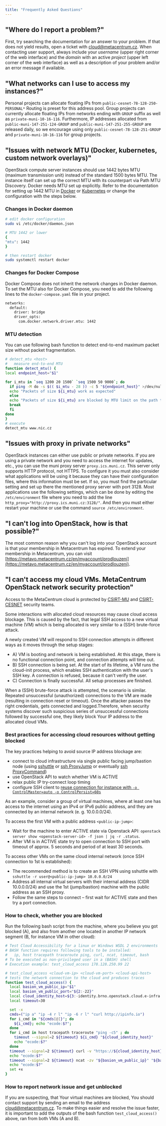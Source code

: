 ```yaml
---
title: "Frequently Asked Questions"
---
```

## "Where do I report a problem?"

First, try searching the documentation for an answer to your problem. If that does not yield results, open a
ticket with [cloud@metacentrum.cz](mailto:cloud@metacentrum.cz). When contacting user support, always
include your *username* (upper right corner of the web interface) and the *domain* with
an active *project* (upper left corner of the web interface) as well as a description of
your problem and/or an error message if available.

## "What networks can I use to access my instances?"

Personal projects can allocate floating IPs from `public-cesnet-78-128-250-PERSONAL*` Routing is preset for this address pool.
Group projects can currently allocate floating IPs from networks ending with `GROUP` suffix as well as `private-muni-10-16-116`.
Furthermore, IP addresses allocated from `public-muni-147-251-124-GROUP` and `public-muni-147-251-255-GROUP` are released daily,
so we encourage using only `public-cesnet-78-128-251-GROUP` and `private-muni-10-16-116` for group projects.

## "Issues with network MTU (Docker, kubernetes, custom network overlays)"

OpenStack compute server instances should use 1442 bytes MTU (maximum transmission unit) instead of the standard 1500 bytes MTU.
The instance itself can set up the correct MTU with its counterpart via Path MTU Discovery. Docker needs MTU set up explicitly.
Refer to the documentation for setting up 1442 MTU in [Docker](https://docs.docker.com/v17.09/engine/userguide/networking/default_network/custom-docker0/)
or [Kubernetes](https://docs.projectcalico.org/v3.5/usage/configuration/mtu) or change the configuration with the steps below.

### Changes in Docker daemon

```sh
# edit docker configuration
sudo vi /etc/docker/daemon.json

# MTU 1442 or lower
{
"mtu": 1442
}

# then restart docker
sudo systemctl restart docker
```

### Changes for Docker Compose

Docker Compose does not inherit the network changes in Docker daemon. To set the MTU also for Docker Compose,
you need to add the following lines to the `docker-compose.yaml` file in your project.

```sh
networks:
  default:
    driver: bridge
    driver_opts:
      com.docker.network.driver.mtu: 1442
```

### MTU detection

You can use following bash function to detect end-to-end maximum packet size without packet fragmentation.

```sh
# detect_mtu <host>
#   measure end-to-end MTU
function detect_mtu() {
local endpoint_host="$1"

for i_mtu in `seq 1200 20 1500` `seq 1500 50 9000`; do
  if ping -M do -s $(( $i_mtu - 28 )) -c 5 "${endpoint_host}" >/dev/null; then
  echo "Packets of size ${i_mtu} work as expected"
  else
  echo "Packets of size ${i_mtu} are blocked by MTU limit on the path to destination host ${endpoint_host}!"
  break
  fi
done
}
# execute
detect_mtu www.nic.cz
```

## "Issues with proxy in private networks"

OpenStack instances can either use public or private networks. If you are using a private network and you need to access the internet for updates, etc.,
you can use the muni proxy server `proxy.ics.muni.cz`. This server only supports HTTP protocol, not HTTPS. To configure it you must also consider what applications
will be using it because they can have their configuration files, where this information must be set. If so, you must find the particular setting and set up there
the mentioned proxy server with port 3128. Most applications use the following settings, which can be done by editing the `/etc/environment` file where you need to add the line
`http_proxy="http://proxy.ics.muni.cz:3128/"`. And then you must either restart your machine or use the command `source /etc/environment`.

## "I can't log into OpenStack, how is that possible?"

The most common reason why you can't log into your OpenStack account is that your membership in Metacentrum has expired. To extend your membership in Metacentrum,
you can visit [https://metavo.metacentrum.cz/en/myaccount/prodlouzeni](https://metavo.metacentrum.cz/en/myaccount/prodlouzeni).

## "I can't access my cloud VMs. MetaCentrum OpenStack network security protection"

Access to the MetaCentrum cloud is protected by [CSIRT-MU](https://csirt.muni.cz/?lang=en) and [CSIRT-CESNET](https://csirt.cesnet.cz/en/index) security teams.

Some interactions with allocated cloud resources may cause cloud access blockage. This is caused by the fact, that legal SSH access to a new virtual machine (VM)
which is being allocated is very similar to a (SSH) brute-force attack.

A newly created VM will respond to SSH connection attempts in different ways as it moves through the setup stages:

* A) VM is booting and network is being established. At this stage, there is no functional connection point, and connection attempts will time out.
* B) SSH connection is being set. At the start of its lifetime, a VM runs the cloud-init process, which enables SSH authentication with the user's SSH key.
     A connection is refused, because it can't verify the user.
* C) Connection is finally successful. All setup processes are finished.

When a (SSH) brute-force attack is attempted, the scenario is similar. Repeated unsuccessful (unauthorized) connections to the VM are made
(resulting in connection reset or timeout). Once the attacker passes the right credentials, gets connected and logged.Therefore, when security systems
discover such suspicious series of unsuccessful connections followed by successful one, they likely block Your IP address to the allocated cloud VMs.

### Best practices for accessing cloud resources without getting blocked

The key practices helping to avoid source IP address blockage are:

* connect to cloud infrastructure via single public facing jump/bastion node (using [sshuttle](https://github.com/sshuttle/sshuttle#readme)
  or [ssh ProxyJump](https://www.jeffgeerling.com/blog/2022/using-ansible-playbook-ssh-bastion-jump-host)
  or eventually [ssh ProxyCommand](https://blog.ruanbekker.com/blog/2020/10/26/use-a-ssh-jump-host-with-ansible/))
* use OpenStack API to watch whether VM is ACTIVE
* relax public IP try-connect loop timing
* configure SSH client to [reuse connection for instance with `-o ControlMaster=auto -o ControlPersist=60s`](https://en.wikibooks.org/wiki/OpenSSH/Cookbook/Multiplexing)

<Callout type="info" title="Example">
  As an example, consider a group of virtual machines, where at least one has access to the internet using an IPv4 or IPv6 public address,
  and they are connected by an internal network (e.  g. 10.0.0.0/24).

  To access the first VM with a public address `<public-ip-jump>`:

  * Wait for the machine to enter ACTIVE state via Openstack API: `openstack server show <openstack-server-id> -f json | jq -r .status`.
  * After VM is in ACTIVE state try to open connection to SSH port with timeout of approx. 5 seconds and period of at least 30 seconds.

  To access other VMs on the same cloud internal network (once SSH connection to 1st is established):

  * The recommended method is to create an SSH VPN using sshuttle with `sshuttle -r user@<public-ip-jump> 10.0.0.0/24`
  * Address all internal virtual servers with their internal address (CIDR 10.0.0.0/24) and use the 1st (jump/bastion) machine with the public address as an SSH proxy.
  * Follow the same steps to connect – first wait for ACTIVE state and then try a port connection.
</Callout>

### How to check, whether you are blocked

Run the following bash script from the machine, where you believe you got blocked (A), and also from another one located in another IP network segment
(B, for instance VM in other cloud):

```sh
# Test Cloud Accessibility for a linux or Windows WSDL 2 environments
# BASH function requires following tools to be installed:
#   ip, host tracepath traceroute ping, curl, ncat, timeout, bash
# To be executed as non-privileged user in a (BASH) shell
# Execution example: test_cloud_access 178.128.250.99 22

# test_cloud_access <cloud-vm-ip> <cloud-vm-port> <cloud-api-host>
# tests the network connection to the cloud and produces traces
function test_cloud_access() {
  local basion_vm_public_ip="$1"
  local basion_vm_public_port="${2:-22}"
  local cloud_identity_host=${3:-identity.brno.openstack.cloud.e-infra.cz} # identity.cloud.muni.cz
  local timeout=30

  set -x
  cmds=("ip a" "ip -4 r l" "ip -6 r l" "curl http://ipinfo.io")
  for i_cmd in "${cmds[@]}"; do
    ${i_cmd}; echo "ecode:$?";
  done
  for i_cmd in host tracepath traceroute "ping -c5" ; do
    timeout --signal=2 ${timeout} ${i_cmd} "${cloud_identity_host}"
    echo "ecode:$?"
  done
  timeout --signal=2 ${timeout} curl -v "https://${cloud_identity_host}"
  echo "ecode:$?"
  timeout --signal=2 ${timeout} ncat -zv "${basion_vm_public_ip}" "${basion_vm_public_port}"
  echo "ecode:$?"
  set +x
}
```

### How to report network issue and get unblocked

If you are suspecting, that Your virtual machines are blocked, You should contact support by sending an email to the address cloud@metacentrum.cz.
To make things easier and resolve the   issue faster, it is important to add the outputs of the bash function `test_cloud_access()` above, ran from both VMs (A and B).
